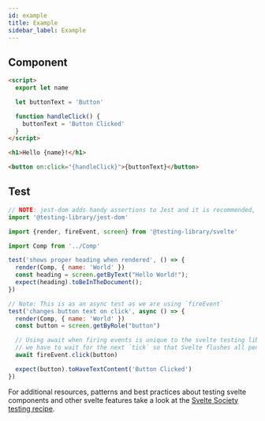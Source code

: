 ```yaml
---
id: example
title: Example
sidebar_label: Example
---
```


## Component

```html
<script>
  export let name

  let buttonText = 'Button'

  function handleClick() {
    buttonText = 'Button Clicked'
  }
</script>

<h1>Hello {name}!</h1>

<button on:click="{handleClick}">{buttonText}</button>
```

## Test

```js
// NOTE: jest-dom adds handy assertions to Jest and it is recommended, but not required.
import '@testing-library/jest-dom'

import {render, fireEvent, screen} from '@testing-library/svelte'

import Comp from '../Comp'

test('shows proper heading when rendered', () => {
  render(Comp, { name: 'World' })
  const heading = screen.getByText("Hello World!");
  expect(heading).toBeInTheDocument();
})

// Note: This is as an async test as we are using `fireEvent`
test('changes button text on click', async () => {
  render(Comp, { name: 'World' })
  const button = screen.getByRole("button")

  // Using await when firing events is unique to the svelte testing library because
  // we have to wait for the next `tick` so that Svelte flushes all pending state changes.
  await fireEvent.click(button)

  expect(button).toHaveTextContent('Button Clicked')
})
```

For additional resources, patterns and best practices about testing svelte
components and other svelte features take a look at the
[Svelte Society testing recipe](https://sveltesociety.dev/recipes/testing-and-debugging/unit-testing-svelte-component).
